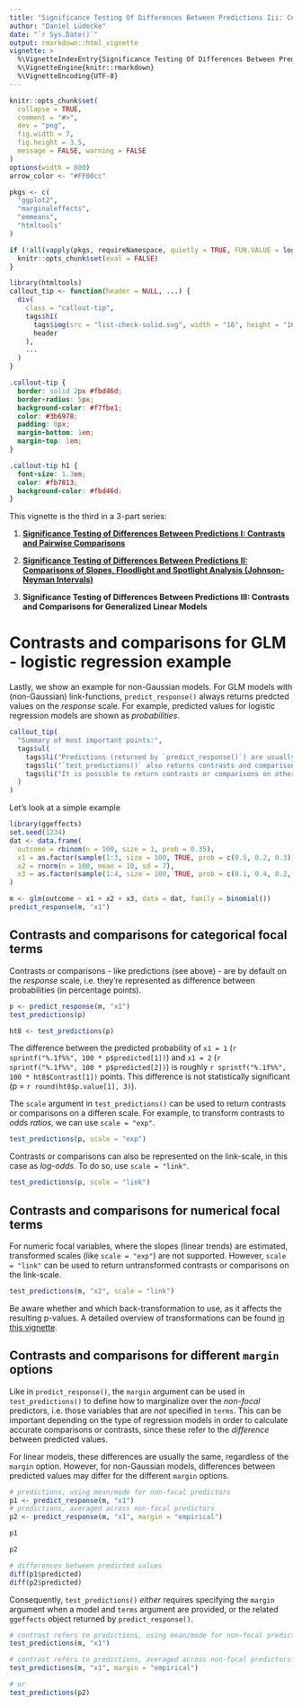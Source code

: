 ```yaml
---
title: "Significance Testing Of Differences Between Predictions Iii: Contrasts And Comparisons For Generalized Linear Models"
author: "Daniel Lüdecke"
date: "`r Sys.Date()`"
output: rmarkdown::html_vignette
vignette: >
  %\VignetteIndexEntry{Significance Testing Of Differences Between Predictions Iii: Contrasts And Comparisons For Generalized Linear Models}
  %\VignetteEngine{knitr::rmarkdown}
  %\VignetteEncoding{UTF-8}
---
```


```r
knitr::opts_chunk$set(
  collapse = TRUE,
  comment = "#>",
  dev = "png",
  fig.width = 7,
  fig.height = 3.5,
  message = FALSE, warning = FALSE
)
options(width = 800)
arrow_color <- "#FF00cc"

pkgs <- c(
  "ggplot2",
  "marginaleffects",
  "emmeans",
  "htmltools"
)

if (!all(vapply(pkgs, requireNamespace, quietly = TRUE, FUN.VALUE = logical(1L)))) {
  knitr::opts_chunk$set(eval = FALSE)
}
```

```r
library(htmltools)
callout_tip <- function(header = NULL, ...) {
  div(
    class = "callout-tip",
    tags$h1(
      tags$img(src = "list-check-solid.svg", width = "16", height = "16", style = "vertical-align:middle"),
      header
    ),
    ...
  )
}
```

```css
.callout-tip {
  border: solid 2px #fbd46d;
  border-radius: 5px;
  background-color: #f7fbe1;
  color: #3b6978;
  padding: 0px;
  margin-bottom: 1em;
  margin-top: 1em;
}

.callout-tip h1 {
  font-size: 1.3em;
  color: #fb7813;
  background-color: #fbd46d;
}
```

This vignette is the third in a 3-part series:

1. [**Significance Testing of Differences Between Predictions I: Contrasts and Pairwise Comparisons**](https://strengejacke.github.io/ggeffects/articles/introduction_comparisons_1.html)

2. [**Significance Testing of Differences Between Predictions II: Comparisons of Slopes, Floodlight and Spotlight Analysis (Johnson-Neyman Intervals)**](https://strengejacke.github.io/ggeffects/articles/introduction_comparisons_2.html)

3. **Significance Testing of Differences Between Predictions III: Contrasts and Comparisons for Generalized Linear Models**


# Contrasts and comparisons for GLM - logistic regression example

Lastly, we show an example for non-Gaussian models. For GLM models with (non-Gaussian) link-functions, `predict_response()` always returns predcted values on the *response* scale. For example, predicted values for logistic regression models are shown as *probabilities*.

```r
callout_tip(
  "Summary of most important points:",
  tags$ul(
    tags$li("Predictions (returned by `predict_response()`) are usually on the response scale. This is also true for other regression models than linear regression. E.g., predictions for logistic regression are presented as probailities, and for Poisson regression, the average count of event is returned."), # nolint
    tags$li("`test_predictions()` also returns contrasts and comparisons on the response scale by default. This is usually the most intuitive scale for people to understand. E.g., for a logistic regression model, contrasts are presented as difference between two probabilities (in percentage points)."), # nolint
    tags$li("It is possible to return contrasts or comparisons on other scales, too - but mostly, this is probably not necessary.") # nolint
  )
)
```

Let's look at a simple example

```r
library(ggeffects)
set.seed(1234)
dat <- data.frame(
  outcome = rbinom(n = 100, size = 1, prob = 0.35),
  x1 = as.factor(sample(1:3, size = 100, TRUE, prob = c(0.5, 0.2, 0.3))),
  x2 = rnorm(n = 100, mean = 10, sd = 7),
  x3 = as.factor(sample(1:4, size = 100, TRUE, prob = c(0.1, 0.4, 0.2, 0.3)))
)

m <- glm(outcome ~ x1 + x2 + x3, data = dat, family = binomial())
predict_response(m, "x1")
```

## Contrasts and comparisons for categorical focal terms

Contrasts or comparisons - like predictions (see above) - are by default on the *response* scale, i.e. they're represented as difference between probabilities (in percentage points).

```r
p <- predict_response(m, "x1")
test_predictions(p)
```

```r
ht8 <- test_predictions(p)
```

The difference between the predicted probability of `x1 = 1` (`r sprintf("%.1f%%", 100 * p$predicted[1])`) and `x1 = 2` (`r sprintf("%.1f%%", 100 * p$predicted[2])`) is roughly `r sprintf("%.1f%%", 100 * ht8$Contrast[1])` points. This difference is not statistically significant (p = `r round(ht8$p.value[1], 3)`).

The `scale` argument in `test_predictions()` can be used to return contrasts or comparisons on a differen scale. For example, to transform contrasts to _odds ratios_, we can use `scale = "exp"`.

```r
test_predictions(p, scale = "exp")
```

Contrasts or comparisons can also be represented on the link-scale, in this case as _log-odds_. To do so, use `scale = "link"`.

```r
test_predictions(p, scale = "link")
```

## Contrasts and comparisons for numerical focal terms

For numeric focal variables, where the slopes (linear trends) are estimated, transformed scales (like `scale = "exp"`) are not supported. However, `scale = "link"` can be used to return untransformed contrasts or comparisons on the link-scale.

```r
test_predictions(m, "x2", scale = "link")
```

Be aware whether and which back-transformation to use, as it affects the resulting p-values. A detailed overview of transformations can be found [in this vignette](https://marginaleffects.com/vignettes/comparisons.html).

## Contrasts and comparisons for different `margin` options

Like in `predict_response()`, the `margin` argument can be used in `test_predictions()` to define how to marginalize over the *non-focal* predictors, i.e. those variables that are *not* specified in `terms`. This can be important depending on the type of regression models in order to calculate accurate comparisons or contrasts, since these refer to the _difference_ between predicted values.

For linear models, these differences are usually the same, regardless of the `margin` option. However, for non-Gaussian models, differences between predicted values may differ for the different `margin` options.

```r
# predictions, using mean/mode for non-focal predictors
p1 <- predict_response(m, "x1")
# predictions, averaged across non-focal predictors
p2 <- predict_response(m, "x1", margin = "empirical")

p1

p2

# differences between predicted values
diff(p1$predicted)
diff(p2$predicted)
```

Consequently, `test_predictions()` *either* requires specifying the `margin` argument when a model and `terms` argument are provided, or the related `ggeffects` object returned by `predict_response()`.

```r
# contrast refers to predictions, using mean/mode for non-focal predictors
test_predictions(m, "x1")

# contrast refers to predictions, averaged across non-focal predictors
test_predictions(m, "x1", margin = "empirical")

# or
test_predictions(p2)
```
